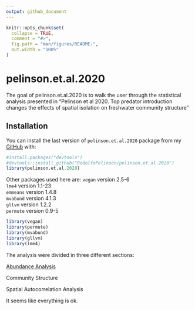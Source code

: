 ```yaml
---
output: github_document
---
```


<!-- README.md is generated from README.Rmd. Please edit that file -->

```r
knitr::opts_chunk$set(
  collapse = TRUE,
  comment = "#>",
  fig.path = "man/figures/README-",
  out.width = "100%"
)
```

# pelinson.et.al.2020

<!-- badges: start -->
<!-- badges: end -->

The goal of pelinson.et.al.2020 is to walk the user through the statistical analysis presented in "Pelinson et al 2020. Top predator introduction changes the effects of spatial isolation on freshwater community structure"

## Installation

You can install the last version of `pelinson.et.al.2020` package from my  [GitHub](https://github.com/RodolfoPelinson/pelinson.et.al.2020) with:


``` r
#install.packages("devtools")
#devtools::install_github("RodolfoPelinson/pelinson.et.al.2020")
library(pelinson.et.al.2020)

```

Other packages used here are:
`vegan` version 2.5-6  
`lme4` version 1.1-23  
`emmeans` version 1.4.8  
`mvabund` version 4.1.3  
`gllvm` version 1.2.2  
`permute` version 0.9-5  

``` r
library(vegan)
library(permute)
library(mvabund)
library(gllvm)
library(lme4)
```

The analysis were divided in three different sections:


[Abundance Analysis](https://github.com/RodolfoPelinson/pelinson.et.al.2020/blob/master/Abundance%20Analysis/abundance-analysis.md)  

Community Structure  

Spatial Autocorrelation Analysis  

It seems like everything is ok.
